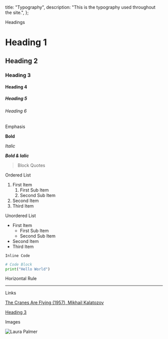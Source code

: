   title: "Typography",
  description: "This is the typography used throughout the site.",
};

Headings

# Heading 1

## Heading 2

### Heading 3

#### Heading 4

##### Heading 5

###### Heading 6

Emphasis

**Bold**

*Italic*

***Bold & Ialic***

> Block Quotes

Ordered List

1. First Item
   1. First Sub Item
   2. Second Sub Item
2. Second Item
3. Third Item

Unordered List

+ First Item
  + First Sub Item
  + Second Sub Item
+ Second Item
+ Third Item

`Inline Code`

```python
# Code Block
print("Hello World")
```

Horizontal Rule

---

Links

[The Cranes Are Flying (1957), Mikhail Kalatozov](https://youtu.be/2rINnJat-5k?si=HFYepo7zGHf9Ji6X "The Cranes Are Flying (1957), Mikhail Kalatozov")

[Heading 3](#heading-3)

Images

![Laura Palmer](/first-page/laura-palmer.webp "Laura Palmer")
